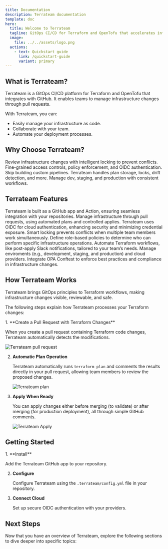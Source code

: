 ```yaml
---
title: Documentation
description: Terrateam documentation
template: doc
hero:
  title: Welcome to Terrateam
  tagline: GitOps CI/CD for Terraform and OpenTofu that accelerates infrastructure delivery.
  image:
    file: ../../assets/logo.png
  actions:
    - text: Quickstart guide
      link: /quickstart-guide
      variant: primary
---
```



## What is Terrateam?

Terrateam is a GitOps CI/CD platform for Terraform and OpenTofu that integrates with GitHub. It enables teams to manage infrastructure changes through pull requests.

With Terrateam, you can:
  - Easily manage your infrastructure as code.
  - Collaborate with your team.
  - Automate your deployment processes.

## Why Choose Terrateam?

<CardGrid>
  <Card title="Team Collaboration" icon="approve-check">
    Review infrastructure changes with intelligent locking to prevent conflicts.
  </Card>

  <Card title="Enhanced Security" icon="seti:lock">
    Fine-grained access controls, policy enforcement, and OIDC authentication.
  </Card>

  <Card title="Ready-to-Use"  icon="laptop">
    Skip building custom pipelines. Terrateam handles plan storage, locks, drift detection, and more.
  </Card>

  <Card title="Multi-Environment" icon="star">
    Manage dev, staging, and production with consistent workflows.
  </Card>
</CardGrid>

## Terrateam Features

<CardGrid>
	<Card title="GitHub-Native" icon="github">
		Terrateam is built as a GitHub app and Action, ensuring seamless integration with your repositories.
    <LinkCard title="Installation" href="/quickstart-guide"  />
	</Card>
	<Card title="GitOps Workflow" icon="rocket">
      Manage infrastructure through pull requests, using automated plans and controlled applies.
        <LinkCard title="Workflows" href="/getting-started/plan-and-apply" />
	</Card>
	<Card title="Enterprise Security" icon="sun">
		Terrateam uses OIDC for cloud authentication, enhancing security and minimizing credential exposure.
        <LinkCard title="Security" href="/security-and-compliance" />
	</Card>
	<Card title="Resource Coordination" icon="seti:lock">
		Smart locking prevents conflicts when multiple team members work simultaneously.
        <LinkCard title="Locks" href="/advanced-workflows/locks-and-concurrency" />
	</Card>
	<Card title="Access Control" icon="error">
		Define role-based policies to determine who can perform specific infrastructure operations.
        <LinkCard title="RBAC" href="/security-and-compliance/role-based-access-control" />
	</Card>
	<Card title="Custom Workflows" icon="puzzle">
		Automate Terraform workflows, like post-apply Slack notifications, tailored to your team’s needs.
        <LinkCard title="Custom Workflows" href="/configuration-reference/workflows" />
	</Card>
	<Card title="Multi-Environment" icon="star">
		Manage enviroments (e.g., development, staging, and production) and cloud providers.
        <LinkCard title="Environments" href="/advanced-workflows/multiple-environments" />
	</Card>
	<Card title="Policy Enforcement" icon="document">
		Integrate OPA Conftest to enforce best practices and compliance in infrastructure changes.
        <LinkCard title="OPA Integration" href="/security-and-compliance/policy-enforcement-with-opa" />
	</Card>
</CardGrid>

## How Terrateam Works

Terrateam brings GitOps principles to Terraform workflows, making infrastructure changes visible, reviewable, and safe.

The following steps explain how Terrateam processes your Terraform changes:

<Steps>
1. **Create a Pull Request with Terraform Changes**

   When you create a pull request containing Terraform code changes, Terrateam automatically detects the modifications.
   
   ![Terrateam pull request](../../assets/nibbler-pull-request.png)

2. **Automatic Plan Operation**

   Terrateam automatically runs `terraform plan` and comments the results directly in your pull request, allowing team members to review the proposed changes.
   
   ![Terrateam plan](../../assets/nibbler-terrateam-plan.png)

3. **Apply When Ready**

   You can apply changes either before merging (to validate) or after merging (for production deployment), all through simple GitHub comments.
   
   ![Terrateam Apply](../../assets/nibbler-terrateam-apply.png)

</Steps>
<LinkCard title="Learn more about workflows" href="/getting-started/pull-requests-and-triggers" />

## Getting Started

<Steps>
1. **Install**

   Add the Terrateam GitHub app to your repository.
   
   <LinkCard title="Installation Guide" href="/quickstart-guide" />

2. **Configure**

   Configure Terrateam using the `.terrateam/config.yml` file in your repository.
   
   <LinkCard title="Configuration" href="/getting-started/configuration" />

3. **Connect Cloud**

   Set up secure OIDC authentication with your providers.
   
   <LinkCard title="Cloud Setup" href="/cloud-providers" />
</Steps>

## Next Steps

Now that you have an overview of Terrateam, explore the following sections to dive deeper into specific topics:

<CardGrid>
  <LinkCard title="Core Concepts" href="/getting-started/concepts" />
  <LinkCard title="Configuration Reference" href="/configuration-reference" />
  <LinkCard title="Advanced Workflows" href="/advanced-workflows" />
  <LinkCard title="Integrations" href="/integrations" />
</CardGrid>
